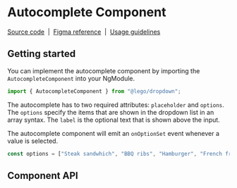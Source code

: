 
# Autocomplete Component

[Source code](https://github.com/andreaswissel/cypress-storybook-testing-talk/tree/main/projects/lego/src/components/autocomplete)
&nbsp;|&nbsp;
[Figma reference](https://github.com/andreaswissel/cypress-storybook-testing-talk/tree/main/src/components/autocomplete)
&nbsp;|&nbsp;
[Usage guidelines](#usage-guidelines)

<Meta of={AutocompleteStories} name="Overview" />

<Canvas>
  <Story of={AutocompleteStories.Default} />
</Canvas>

## Getting started

You can implement the autocomplete component by importing the `AutocompleteComponent` into your NgModule.

```ts
import { AutocompleteComponent } from "@lego/dropdown";
```

The autocomplete has to two required attributes: `placeholder` and `options`. The `options` specify
the items that are shown in the dropdown list in an array syntax.
The `label` is the optional text that is shown above the input.

The autocomplete component will emit an `onOptionSet` event whenever a value is selected.

```ts
const options = ["Steak sandwhich", "BBQ ribs", "Hamburger", "French fries"];
```

## Component API

<ArgsTable />

